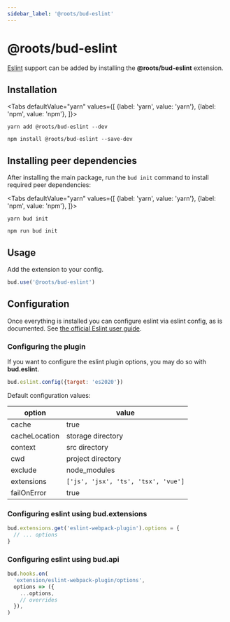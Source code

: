 ```yaml
---
sidebar_label: '@roots/bud-eslint'
---
```



# @roots/bud-eslint

[Eslint](https://eslint.org) support can be added by installing the **@roots/bud-eslint** extension.

## Installation

<Tabs
  defaultValue="yarn"
  values={[
    {label: 'yarn', value: 'yarn'},
    {label: 'npm', value: 'npm'},
  ]}>
  <TabItem value="yarn">

    yarn add @roots/bud-eslint --dev

  </TabItem>
  <TabItem value="npm">

    npm install @roots/bud-eslint --save-dev

  </TabItem>
</Tabs>

## Installing peer dependencies

After installing the main package, run the `bud init` command to install required peer dependencies:

<Tabs
  defaultValue="yarn"
  values={[
    {label: 'yarn', value: 'yarn'},
    {label: 'npm', value: 'npm'},
  ]}>
  <TabItem value="yarn">

    yarn bud init

  </TabItem>
  <TabItem value="npm">

    npm run bud init

  </TabItem>
</Tabs>

## Usage

Add the extension to your config.

```js title='bud.config.js'
bud.use('@roots/bud-eslint')
```

## Configuration

Once everything is installed you can configure eslint via eslint config, as is documented. See [the official Eslint user guide](https://eslint.org/docs/user-guide/configuring).

### Configuring the plugin

If you want to configure the eslint plugin options, you may do so with **bud.eslint**.

```js title='bud.config.js'
bud.eslint.config({target: 'es2020'})
```

Default configuration values:

| option        | value                               |
| ------------- | ----------------------------------- |
| cache         | true                                |
| cacheLocation | storage directory                   |
| context       | src directory                       |
| cwd           | project directory                   |
| exclude       | node_modules                        |
| extensions    | `['js', 'jsx', 'ts', 'tsx', 'vue']` |
| failOnError   | true                                |

### Configuring eslint using bud.extensions

```js title='bud.config.js'
bud.extensions.get('eslint-webpack-plugin').options = {
  // ... options
}
```

### Configuring eslint using bud.api

```js title='bud.config.js'
bud.hooks.on(
  'extension/eslint-webpack-plugin/options',
  options => ({
    ...options,
    // overrides
  }),
)
```
